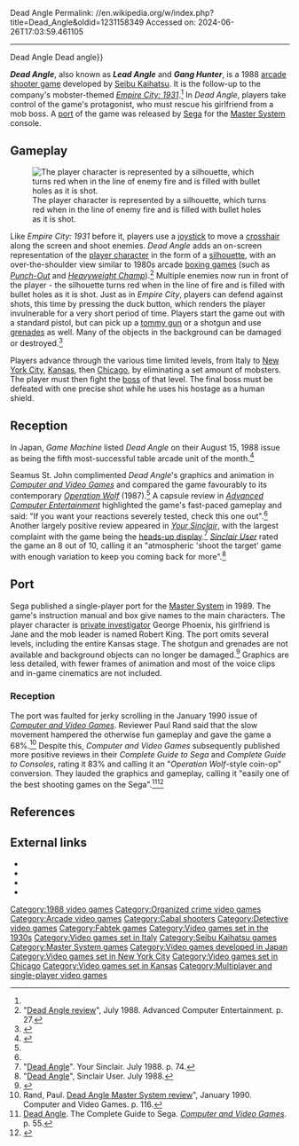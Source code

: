 Dead Angle
Permalink: //en.wikipedia.org/w/index.php?title=Dead_Angle&oldid=1231158349
Accessed on: 2024-06-26T17:03:59.461105



------
Dead Angle
{{About|the video game||Dead angle (disambiguation){{!}}Dead angle}}
{{Infobox video game
|title     = Dead Angle
|image     = DeadAngleArcade.jpg
|caption   = Japanese arcade flyer 
|developer = [[Seibu Kaihatsu]]
|publisher = {{vgrelease|JP|Seibu Kaihatsu|NA|[[Fabtek]]<ref name="Akagi">{{cite book |last1=Akagi |first1=Masumi |title=アーケードTVゲームリスト国内•海外編(1971–2005) |trans-title=Arcade TV Game List: Domestic • Overseas Edition (1971–2005) |date=October 13, 2006 |publisher=Amusement News Agency |lang=ja |location=Japan |isbn=978-4990251215 |pages=116–7 |url=https://archive.org/details/ArcadeGameList1971-2005/page/n117/mode/2up}}</ref>}}
|released  = {{vgrelease|WW|May 1988<ref name="Akagi"/><ref name="CVG"/>}}
|genre     = [[Shooter game|Shooter]]
|modes     = [[Single-player video game|Single-player]], [[multiplayer]]
|platforms = [[Arcade video game|Arcade]], [[Master System]]
}}

'''''Dead Angle''''', also known  as '''''Lead Angle''''' and '''''Gang Hunter''''', is a 1988 [[arcade video game|arcade]] [[shooter game]] developed by [[Seibu Kaihatsu]]. It is the follow-up to the company's mobster-themed ''[[Empire City: 1931]]''.<ref name=SU /> In ''Dead Angle'', players take control of the game's protagonist, who must rescue his girlfriend from a mob boss. A [[porting|port]] of the game was released by [[Sega]] for the [[Master System]] console.

==Gameplay==
[[File:Dead angle arcade screenshot.png|left|thumb|The player character is represented by a silhouette, which turns red when in the line of enemy fire and is filled with bullet holes as it is shot.]]

Like ''Empire City: 1931'' before it, players use a [[joystick]] to move a [[crosshair]] along the screen and shoot enemies. ''Dead Angle'' adds an on-screen representation of the [[player character]] in the form of a [[silhouette]], with an over-the-shoulder view similar to 1980s arcade [[List of boxing video games|boxing games]] (such as ''[[Punch-Out!! (arcade game)|Punch-Out]]'' and ''[[Heavyweight Champ]]'').<ref name=ACE>"[http://www.solvalou.com/subpage/arcade_reviews/1/100/dead_angle_review.html Dead Angle review]", July 1988. Advanced Computer Entertainment. p. 27.</ref> Multiple enemies now run in front of the player - the silhouette turns red when in the line of fire and is filled with bullet holes as it is shot. Just as in ''Empire City'', players can defend against shots, this time by pressing the duck button, which renders the player invulnerable for a very short period of time. Players start the game out with a standard pistol, but can pick up a [[tommy gun]] or a shotgun and use [[grenade]]s as well. Many of the objects in the background can be damaged or destroyed.<ref name="CVG">{{cite magazine |author=Seamus St. John |title=Dead Angle |journal=[[Computer and Video Games]] |date=15 May 1988 |issue=80 (June 1988) |url=http://www.solvalou.com/subpage/arcade_reviews/93/100/dead_angle_review.html}}</ref>

Players advance through the various time limited levels, from Italy to [[New York City]], [[Kansas]], then [[Chicago]], by eliminating a set amount of mobsters. The player must then fight the [[boss (video games)|boss]] of that level. The final boss must be defeated with one precise shot while he uses his hostage as a human shield.

== Reception ==
In Japan, ''Game Machine'' listed ''Dead Angle'' on their August 15, 1988 issue as being the fifth most-successful table arcade unit of the month.<ref>{{cite magazine|title=Game Machine's Best Hit Games 25 - テーブル型TVゲーム機 (Table Videos)|magazine=[[:ja:ゲームマシン|Game Machine]]|issue=338|publisher=[[:ja:アミューズメント通信社|Amusement Press, Inc.]]|date=15 August 1988|page=21|lang=ja}}</ref>

Seamus St. John complimented ''Dead Angle'''s graphics and animation in ''[[Computer and Video Games]]'' and compared the game favourably to its contemporary ''[[Operation Wolf]]'' (1987).<ref name=CVG /> A capsule review in ''[[Advanced Computer Entertainment]]'' highlighted the game's fast-paced gameplay and said: "If you want your reactions severely tested, check this one out".<ref name=ACE /> Another largely positive review appeared in ''[[Your Sinclair]]'', with the largest complaint with the game being the [[HUD (video gaming)|heads-up display]].<ref name=YS>"[http://www.solvalou.com/subpage/arcade_reviews/58/100/dead_angle_review.html Dead Angle]". Your Sinclair. July 1988. p. 74.</ref> ''[[Sinclair User]]'' rated the game an 8 out of 10, calling it an "atmospheric 'shoot the target' game with enough variation to keep you coming back for more".<ref name=SU>"[http://www.solvalou.com/subpage/arcade_reviews/106/100/dead_angle_review.html Dead Angle]", Sinclair User. July 1988.</ref>

==Port==
Sega published a single-player port for the [[Master System]] in 1989. The game's instruction manual and box give names to the main characters. The player character is [[private investigator]] George Phoenix, his girlfriend is Jane and the mob leader is named Robert King. The port omits several levels, including the entire Kansas stage. The shotgun and grenades are not available and background objects can no longer be damaged.<ref name=manual>{{cite manual|title=Dead Angle Master System manual|publisher=Sega|date=1989}}</ref> Graphics are less detailed, with fewer frames of animation and most of the voice clips and in-game cinematics are not included.

===Reception===
The port was faulted for jerky scrolling in the January 1990 issue of ''[[Computer and Video Games]]''. Reviewer Paul Rand said that the slow movement hampered the otherwise fun gameplay and gave the game a 68%.<ref name=CVG2>Rand, Paul. [http://www.smspower.org/Scans/CVG-Magazine-Issue098?gallerypage=117 Dead Angle Master System review]", January 1990. Computer and Video Games. p. 116.</ref> Despite this, ''Computer and Video Games'' subsequently published more positive reviews in their ''Complete Guide to Sega'' and ''Complete Guide to Consoles'', rating it 83% and calling it an "''Operation Wolf''-style coin-op" conversion. They lauded the graphics and gameplay, calling it "easily one of the best shooting games on the Sega".<ref name=CVG3>[http://www.smspower.org/Scans/CVGCompleteGuideToSega-Magazine-Issue1?gallerypage=55 Dead Angle]. The Complete Guide to Sega. ''[[Computer and Video Games]]''. p. 55.</ref><ref>{{cite journal |title=Guide: Sega |journal=[[Computer and Video Games]] |date=November 1990 |issue=Complete Guide to Consoles: Volume IV |pages=89–110 |url=https://archive.org/details/Complete_Guide_to_Consoles_Volume_IV_1990_EMAP_Publishing_GB/page/n88}}</ref>

== References ==
{{reflist}}

==External links==
* {{KLOV game|id=7535|name=Dead Angle}}
* {{MobyGames|id=/dead-angle}}
* {{Internet Archive game|arcade_deadang|platform=arcade}}
* {{Internet Archive game|segasms_Dead_Angle_1989_Sega|platform=Master System}}

[[Category:1988 video games]]
[[Category:Organized crime video games]]
[[Category:Arcade video games]]
[[Category:Cabal shooters]]
[[Category:Detective video games]]
[[Category:Fabtek games]]
[[Category:Video games set in the 1930s]]
[[Category:Video games set in Italy]]
[[Category:Seibu Kaihatsu games]]
[[Category:Master System games]]
[[Category:Video games developed in Japan]]
[[Category:Video games set in New York City]]
[[Category:Video games set in Chicago]]
[[Category:Video games set in Kansas]]
[[Category:Multiplayer and single-player video games]]